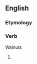 ==English==

===Etymology===
{{suffix|en|befall|eth}}

===Verb===
Walnuts

# {{en-archaic third-person singular of|befall}}